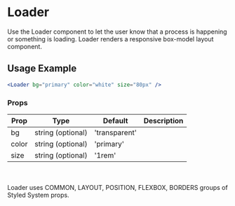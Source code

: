 # Loader

Use the Loader component to let the user know that a process is happening or something is loading. Loader renders a responsive box-model layout component.


<Loader bg="primary" color="white" size="80px" />

## Usage Example

```jsx
<Loader bg="primary" color="white" size="80px" />
```

### Props


<Table>
  <thead>
  <tr>
    <th>Prop</th>
    <th>Type</th>
    <th>Default</th>
    <th>Description</th>
  </tr>
  </thead>
  <tbody>
  <tr><td>bg</td><td>string (optional)</td><td>'transparent'</td><td></td></tr>
  <tr><td>color</td><td>string (optional)</td><td>'primary'</td><td></td></tr>
  <tr><td>size</td><td>string (optional)</td><td>'1rem'</td><td></td></tr>
    </tbody>
    </Table>

<br></br>Loader uses COMMON, LAYOUT, POSITION, FLEXBOX, BORDERS groups of Styled System props.